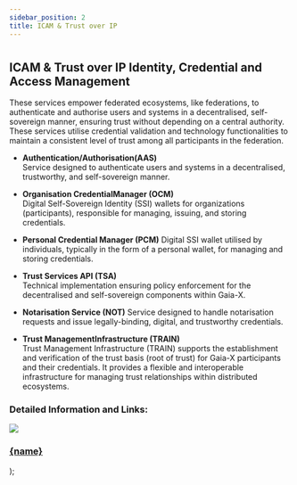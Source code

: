```yaml
---
sidebar_position: 2
title: ICAM & Trust over IP
---
```


#

## ICAM & Trust over IP Identity, Credential and Access Management

These services empower federated ecosystems, like federations, to authenticate and authorise users and systems in a decentralised, self-sovereign manner, ensuring trust without depending on a central authority. These services utilise credential validation and technology functionalities to maintain a consistent level of trust among all participants in the federation.

- **Authentication/Authorisation(AAS)** <br />
  Service designed to authenticate users and systems in a decentralised, trustworthy, and self-sovereign manner.

- **Organisation CredentialManager (OCM)** <br/>
  Digital Self-Sovereign Identity (SSI) wallets for organizations (participants), responsible for managing, issuing, and storing credentials.

- **Personal Credential Manager (PCM)**
  Digital SSI wallet utilised by individuals, typically in the form of a personal wallet, for managing and storing credentials.  

- **Trust Services API (TSA)** <br />
  Technical implementation ensuring policy enforcement for the decentralised and self-sovereign components within Gaia-X.

- **Notarisation Service (NOT)**
  Service designed to handle notarisation requests and issue legally-binding, digital, and trustworthy credentials.

- **Trust ManagementInfrastructure (TRAIN)** <br/>
  Trust Management Infrastructure (TRAIN) supports the establishment and verification of the trust basis (root of trust) for Gaia-X participants and their credentials. It provides a flexible and interoperable infrastructure for managing trust relationships within distributed ecosystems.

### Detailed Information and Links:

  <a class="box-container" href={href}>
    <img src={img} />
    <h3>{name}</h3>
  </a>
);

<div class="img-container">
  <Box
    name="Authentication/ Authorisation(AAS)"
    img="/img/icam_1.png"
    href="./Authentication"
  />
  <Box
    name="Organisation CredentialManager (OCM)"
    img="/img/icam_2.png"
    href="./OrganisationCredential"
  />
  <Box
    name="Personal CredentialManager (PCM)"
    img="/img/icam_3.png"
    href="./PersonalCredential"
  />
  <Box name="Trust Services API (TSA)" img="/img/icam_4.png" href="./Trust-service" />
  <Box name="Notarisation Service (NOT)" img="/img/icam_5.png" href="./Notarisation" />
  <Box name="Trust Management Infrastructure (TRAIN)" img="" href="./Trust-management" />
</div>
